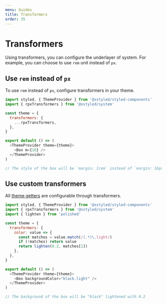 ```yaml
---
menu: Guides
title: Transformers
order: 35
---
```


# Transformers

Using transformers, you can configure the underlayer of system. For example, you can choose to use `rem` unit instead of `px`.

## Use `rem` instead of `px`

To use `rem` instead of `px`, configure transformers in your theme.

```js
import styled, { ThemeProvider } from '@xstyled/styled-components'
import { rpxTransformers } from '@xstyled/system'

const theme = {
  transformers: {
    ...rpxTransformers,
  },
}

export default () => (
  <ThemeProvider theme={theme}>
    <Box m={16} />
  </ThemeProvider>
)

// The style of the box will be `margin: 1rem` instead of `margin: 16px`.
```

## Use custom transformers

All [theme getters](/docs/system-utilities/#theme-getters) are configurable through transformers.

```js
import styled, { ThemeProvider } from '@xstyled/styled-components'
import { rpxTransformers } from '@xstyled/system'
import { lighten } from 'polished'

const theme = {
  transformers: {
    color: value => {
      const matches = value.match(/(.*)\.light/)
      if (!matches) return value
      return lighten(0.2, matches[1])
    },
  },
}

export default () => (
  <ThemeProvider theme={theme}>
    <Box backgroundColor="black.light" />
  </ThemeProvider>
)

// The background of the box will be "black" lightened with 0.2
```

